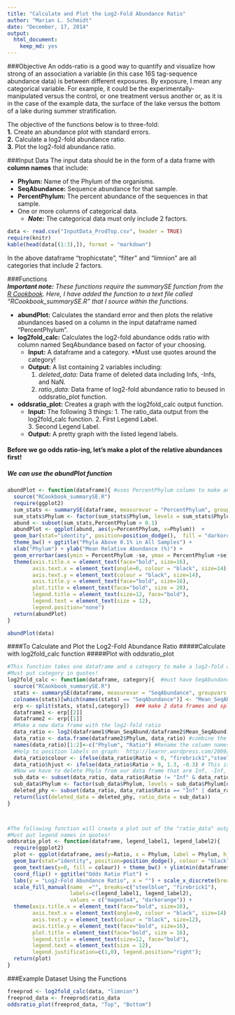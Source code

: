 ```yaml
---
title: "Calculate and Plot the Log2-Fold Abundance Ratio"
author: "Marian L. Schmidt"
date: "December, 17, 2014"
output:
  html_document:
    keep_md: yes
---
```



###Objective
An odds-ratio is a good way to quantify and visualize how strong of an association a variable (in this case 16S tag-sequence abundance data) is between different exposures.  By exposure, I mean any categorical variable.  For example, it could be the experimentally-manipulated versus the control, or one treatment versus another or, as it is in the case of the example data, the surface of the lake versus the bottom of a lake during summer stratification.

The objective of the functions below is to three-fold:  
    **1.**  Create an abundance plot with standard errors.  
    **2.**  Calculate a log2-fold abundance ratio.  
    **3.**  Plot the log2-fold abundance ratio.  

###Input Data
The input data should be in the form of a data frame with **column names** that include: 

+ **Phylum:** Name of the Phylum of the organisms. 
+ **SeqAbundance:**  Sequence abundance for that sample.  
+ **PercentPhylum:** The percent abundance of the sequences in that sample.
+ One or more columns of categorical data. 
    + _**Note:**_ The categorical data must only include 2 factors.  
       
       
```r
data <- read.csv("InputData_ProdTop.csv", header = TRUE)
require(knitr)
kable(head(data[(1:3),]), format = "markdown")
```

In the above dataframe "trophicstate", "filter" and "limnion" are all categories that include 2 factors.

###Functions  
_**Important note:** These functions require the summarySE function from the [R Cookbook](http://www.cookbook-r.com/Graphs/Plotting_means_and_error_bars_(ggplot2)/).  Here, I have added the function to a text file called "RCookbook_summarySE.R" that I source within the functions._ 


+ **abundPlot:** Calculates the standard error and then plots the relative abundances based on a column in the input dataframe named "PercentPhylum". 
+ **log2fold_calc:**  Calculates the log2-fold abundance odds ratio with column named SeqAbundance based on factor of your choosing.  
    + **Input:** A dataframe and a category.  *Must use quotes around the category!
    + **Output:** A list containing 2 variables including: 
        1. *deleted_data:* Data frame of deleted data including Infs, -Infs, and NaN.  
        2. *ratio_data:* Data frame of log2-fold abundance ratio to beused in oddsratio_plot function.
+ **oddsratio_plot:**  Creates a graph with the log2fold_calc output function.  
    + **Input:**  The following 3 things:
          1. The ratio_data output from the log2fold_calc function. 
          2. First Legend Label.  
          3. Second Legend Label.  
    + **Output:** A pretty graph with the listed legend labels.


####  Before we go odds ratio-ing, let's make a plot of the relative abundances first!
##### We can use the abundPlot function
```r
abundPlot <- function(dataframe){ #uses PercentPhylum column to make an abundance plot
  source("RCookbook_summarySE.R")
  require(ggplot2)
  sum_stats <- summarySE(dataframe, measurevar = "PercentPhylum", groupvars = "Phylum") #sum_stats is a data frame for the relative abundance figure
  sum_stats$Phylum <- factor(sum_stats$Phylum, levels = sum_stats$Phylum[order(sum_stats$PercentPhylum)])  #Order by the SeqAbundance
  abund <- subset(sum_stats,PercentPhylum > 0.1)
  abundPlot <- ggplot(abund, aes(y=PercentPhylum, x=Phylum))  +
  geom_bar(stat="identity", position=position_dodge(),  fill = "darkorchid3", colour = "black") +
  theme_bw() + ggtitle("Phyla Above 0.1% in All Samples") +
  xlab("Phylum") + ylab("Mean Relative Abundance (%)") +
  geom_errorbar(aes(ymin = PercentPhylum -se, ymax = PercentPhylum +se), width = 0.25) + coord_flip() +
  theme(axis.title.x = element_text(face="bold", size=16),
        axis.text.x = element_text(angle=0, colour = "black", size=14),
        axis.text.y = element_text(colour = "black", size=14),
        axis.title.y = element_text(face="bold", size=16),
        plot.title = element_text(face="bold", size = 20),
        legend.title = element_text(size=12, face="bold"),
        legend.text = element_text(size = 12),
        legend.position="none")
  return(abundPlot)
}

abundPlot(data)
```


####To Calculate and Plot the Log2-Fold Abundance Ratio
#####Calculate with log2fold_calc function
#####Plot with oddsratio_plot
```r
#This function takes one dataframe and a category to make a log2-fold abundance ratio dataframe
#Must put category in quotes!
log2fold_calc <- function(dataframe, category){  #must have SeqAbundance and Phylum columns, category column must only have 2 categories. 
  source("RCookbook_summarySE.R")
  stats <- summarySE(dataframe, measurevar = "SeqAbundance", groupvars = c(category, "Phylum"))
  colnames(stats)[which(names(stats) == "SeqAbundance")] <- "Mean_SeqAbundance"  #Change column name to represent what value really is
  erp <- split(stats, stats[,category])  ### make 2 data frames and split the 2  
  dataframe1 <- erp[[2]]
  dataframe2 <- erp[[1]]  
  #Make a new data frame with the log2-fold ratio
  data_ratio <- log2(dataframe1$Mean_SeqAbund/dataframe2$Mean_SeqAbund) #creates a vector with log2 values
  data_ratio <- data.frame(dataframe2$Phylum, data_ratio) #combine the Phylum names with it
  names(data_ratio)[1:2]<-c("Phylum", "Ratio") #Rename the column names to better represent
  #Help to position labels on graph:  http://learnr.wordpress.com/2009/06/01/ggplot2-positioning-of-barplot-category-labels/
  data_ratio$colour <- ifelse(data_ratio$Ratio < 0, "firebrick1","steelblue") #Adds a column with 2 colors for easy plotting
  data_ratio$hjust <- ifelse(data_ratio$Ratio > 0, 1.3, -0.3) # This is where the labels on the Y axis of the plot will be placed
  #Now we have to delete Phyla from our data frame that are Inf, -Inf, or NaN
  sub_data <- subset(data_ratio, data_ratio$Ratio != "Inf" & data_ratio$Ratio != "-Inf" & data_ratio$Ratio != "NaN")
  sub_data$Phylum <- factor(sub_data$Phylum, levels = sub_data$Phylum[order(sub_data$Ratio)])
  deleted_phy <- subset(data_ratio, data_ratio$Ratio == "Inf" | data_ratio$Ratio == "-Inf" | data_ratio$Ratio == "NaN")
  return(list(deleted_data = deleted_phy, ratio_data = sub_data))
}



#The following function will create a plot out of the "ratio_data" output from the log2fold_calc function above.
#Must put legend names in quotes!
oddsratio_plot <- function(dataframe, legend_label1, legend_label2){
  require(ggplot2)
  plot <- ggplot(dataframe, aes(y=Ratio, x = Phylum, label = Phylum, hjust=hjust, fill = colour)) + 
  geom_bar(stat="identity", position=position_dodge(), colour = "black") +
  geom_text(aes(y=0, fill = colour)) + theme_bw() + ylim(min(dataframe$Ratio),max(dataframe$Ratio)) +
  coord_flip() + ggtitle("Odds Ratio Plot") + 
  labs(y = "Log2-Fold Abundance Ratio", x = "") + scale_x_discrete(breaks = NULL) +
  scale_fill_manual(name  ="", breaks=c("steelblue", "firebrick1"), 
                    labels=c(legend_label1, legend_label2),
                    values = c("magenta4", "darkorange")) +
  theme(axis.title.x = element_text(face="bold", size=16),
        axis.text.x = element_text(angle=0, colour = "black", size=14),
        axis.text.y = element_text(colour = "black", size=12),
        axis.title.y = element_text(face="bold", size=16),
        plot.title = element_text(face="bold", size = 16),
        legend.title = element_text(size=12, face="bold"),
        legend.text = element_text(size = 12),
        legend.justification=c(1,0), legend.position="right"); 
  return(plot)
}
```



###Example Dataset Using the Functions
```r
freeprod <- log2fold_calc(data, "limnion")
freeprod_data <- freeprod$ratio_data
oddsratio_plot(freeprod_data, "Top", "Bottom")
```

